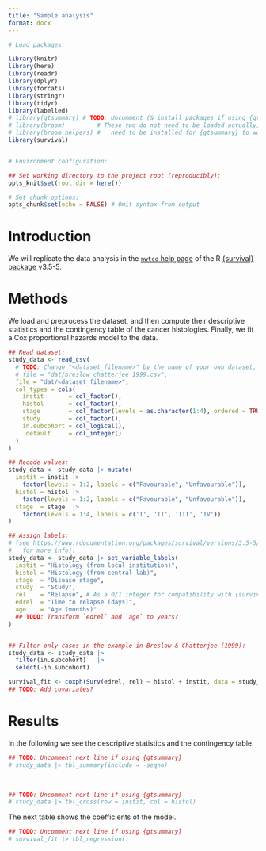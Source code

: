 ---
title: "Sample analysis"
format: docx
---

```{r setup, include=FALSE}
# Load packages:

library(knitr)
library(here)
library(readr)
library(dplyr)
library(forcats)
library(stringr)
library(tidyr)
library(labelled)
# library(gtsummary) # TODO: Uncomment (& install packages if using {gtsummary})
# library(broom)         # These two do not need to be loaded actually, but they
# library(broom.helpers) #   need to be installed for {gtsummary} to work.
library(survival)


# Environment configuration:

## Set working directory to the project root (reproducibly):
opts_knit$set(root.dir = here())

# Set chunk options:
opts_chunk$set(echo = FALSE) # Omit syntax from output
```

# Introduction

We will replicate the data analysis in the [`nwtco` help page](https://www.rdocumentation.org/packages/survival/versions/3.5-5/topics/nwtco) of the R [{survival} package](https://cran.r-project.org/package=survival) v3.5-5.

# Methods

We load and preprocess the dataset, and then compute their descriptive statistics and the contingency table of the cancer histologies.
Finally, we fit a Cox proportional hazards model to the data.

```{r preprocess-data}
## Read dataset:
study_data <- read_csv(
  # TODO: Change "<dataset_filename>" by the name of your own dataset, e.g.:
  # file = "dat/breslow_chatterjee_1999.csv",
  file = "dat/<dataset_filename>",
  col_types = cols(
    instit       = col_factor(),
    histol       = col_factor(),
    stage        = col_factor(levels = as.character(1:4), ordered = TRUE),
    study        = col_factor(),
    in.subcohort = col_logical(),
    .default     = col_integer()
  )
)

## Recode values:
study_data <- study_data |> mutate(
  instit = instit |>
    factor(levels = 1:2, labels = c("Favourable", "Unfavourable")),
  histol = histol |>
    factor(levels = 1:2, labels = c("Favourable", "Unfavourable")),
  stage  = stage  |>
    factor(levels = 1:4, labels = c('I', 'II', 'III', 'IV'))
)

## Assign labels:
# (see https://www.rdocumentation.org/packages/survival/versions/3.5-5/topics/nwtco
#   for more info):
study_data <- study_data |> set_variable_labels(
  instit = "Histology (from local institution)",
  histol = "Histology (from central lab)",
  stage  = "Disease stage",
  study  = "Study",
  rel    = "Relapse", # As a 0/1 integer for compatibility with {survival}
  edrel  = "Time to relapse (days)",
  age    = "Age (months)"
  ## TODO: Transform `edrel` and `age` to years?
)


## Filter only cases in the example in Breslow & Chatterjee (1999):
study_data <- study_data |>
  filter(in.subcohort)   |>
  select(-in.subcohort)
```

```{r model-fit}
survival_fit <- coxph(Surv(edrel, rel) ~ histol + instit, data = study_data)
## TODO: Add covariates?
```

# Results

In the following we see the descriptive statistics and the contingency table.

```{r descriptives-table}
## TODO: Uncomment next line if using {gtsummary}
# study_data |> tbl_summary(include = -seqno)
```

<br>

```{r contingency-table}
## TODO: Uncomment next line if using {gtsummary}
# study_data |> tbl_cross(row = instit, col = histol)
```

The next table shows the coefficients of the model.

```{r model-output}
## TODO: Uncomment next line if using {gtsummary}
# survival_fit |> tbl_regression()
```
